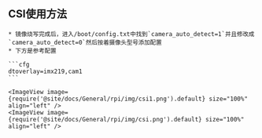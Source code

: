 

## CSI使用方法

    * 镜像烧写完成后，进入/boot/config.txt中找到`camera_auto_detect=1`并且修改成`camera_auto_detect=0`然后按着摄像头型号添加配置
    * 下方是参考配置

    ```cfg
    dtoverlay=imx219,cam1
    ```

    <ImageView image={require('@site/docs/General/rpi/img/csi1.png').default} size="100%" align="left" />
    <ImageView image={require('@site/docs/General/rpi/img/csi.png').default} size="100%" align="left" />